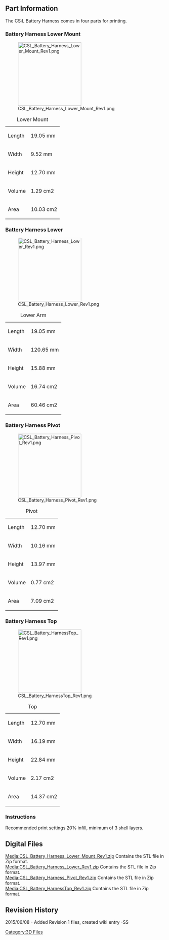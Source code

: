 {{Tutorial|
 bgcolor = #00F|
 fgcolor = #FFF|
 name = CS:L Battery Harness |
 image = [[File:CSL_Logo.jpg|200px]]|
 category = 3D Files Part Archive|
 creators = Steele Smith ([[User:Steele|Steele]])|
 contributors = Andrew Radovich |
 date = June 08, 2015|
 updated  = June 08, 2015|
 note = STL files for 3D printing only.|
 
}} 

<br> 

== Part Information  ==
The CS:L Battery Harness comes in four parts for printing.


=== Battery Harness Lower Mount ===
[[File:CSL_Battery_Harness_Lower_Mount_Rev1.png|200px]]

{| class="wikitable"
|+Lower Mount
|-
|Length
|19.05 mm
|-
|Width
|9.52 mm
|-
|Height
|12.70 mm
|-
|Volume 
|1.29 cm2
|-
|Area
|10.03 cm2
|}

=== Battery Harness Lower ===
[[File:CSL_Battery_Harness_Lower_Rev1.png|200px]]

{| class="wikitable"
|+Lower Arm
|-
|Length
|19.05 mm
|-
|Width
|120.65 mm
|-
|Height
|15.88 mm
|-
|Volume 
|16.74 cm2
|-
|Area
|60.46 cm2
|}

=== Battery Harness Pivot ===
[[File:CSL_Battery_Harness_Pivot_Rev1.png|200px]]

{| class="wikitable"
|+Pivot
|-
|Length
|12.70 mm
|-
|Width
|10.16 mm
|-
|Height
|13.97 mm
|-
|Volume 
|0.77 cm2
|-
|Area
|7.09 cm2
|}

=== Battery Harness Top ===
[[File:CSL_Battery_HarnessTop_Rev1.png|200px]]

{| class="wikitable"
|+Top
|-
|Length
|12.70 mm
|-
|Width
|16.19 mm
|-
|Height
|22.84 mm
|-
|Volume 
|2.17 cm2
|-
|Area
|14.37 cm2
|}



=== Instructions  ===
Recommended print settings 20% infill, minimum of 3 shell layers.

== Digital Files<br>  ==
[[Media:CSL_Battery_Harness_Lower_Mount_Rev1.zip]] Contains the STL file in Zip format.<br>
[[Media:CSL_Battery_Harness_Lower_Rev1.zip]] Contains the STL file in Zip format.<br>
[[Media:CSL_Battery_Harness_Pivot_Rev1.zip]] Contains the STL file in Zip format.<br>
[[Media:CSL_Battery_HarnessTop_Rev1.zip]] Contains the STL file in Zip format.<br>


== Revision History  ==

2015/06/08 - Added Revision 1 files, created wiki entry -SS

[[Category:3D Files]]

